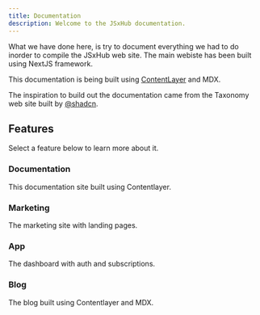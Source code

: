 ```yaml
---
title: Documentation
description: Welcome to the JSxHub documentation.
---
```


What we have done here, is try to document everything we had to do inorder to compile the JSxHub web site.
The main webiste has been built using NextJS framework.

This documentation is being built using [ContentLayer](/docs/documentation/contentlayer) and MDX.

<Callout>

The inspiration to build out the documentation came from the Taxonomy web site built by [@shadcn](https://twitter.com/shadcn).

</Callout>

## Features

Select a feature below to learn more about it.

<div className="grid sm:grid-cols-2 gap-4 mt-6">

<Card href="/docs/documentation">

### Documentation

This documentation site built using Contentlayer.

</Card>

<Card href="/docs/marketing" disabled>

### Marketing

The marketing site with landing pages.

</Card>

<Card href="/docs/app" disabled>

### App

The dashboard with auth and subscriptions.

</Card>

<Card href="/docs/blog" disabled>

### Blog

The blog built using Contentlayer and MDX.

</Card>

</div>
